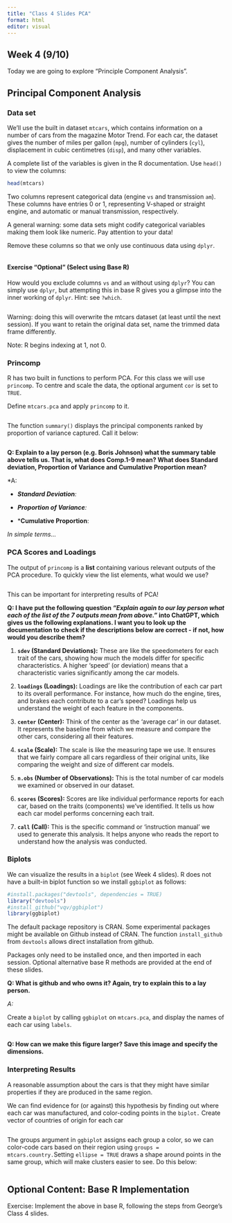 ---
title: "Class 4 Slides PCA"
format: html
editor: visual
---

## Week 4 (9/10)

Today we are going to explore "Principle Component Analysis".

## Principal Component Analysis

### Data set

We'll use the built in dataset `mtcars`, which contains information on a number of cars from the magazine Motor Trend. For each car, the dataset gives the number of miles per gallon (`mpg`), number of cylinders (`cyl`), displacement in cubic centimetres (`disp`), and many other variables.\

A complete list of the variables is given in the R documentation. Use `head()` to view the columns:

```{r}
head(mtcars)
```

Two columns represent categorical data (engine `vs` and transmission `am`). These columns have entries 0 or 1, representing V-shaped or straight engine, and automatic or manual transmission, respectively.\

A general warning: some data sets might codify categorical variables making them look like numeric. Pay attention to your data!\

Remove these columns so that we only use continuous data using `dplyr`.

```{r}
```

#### Exercise "Optional" (Select using Base R)

How would you exclude columns `vs` and `am` without using `dplyr`? You can simply use `dplyr`, but attempting this in base R gives you a glimpse into the inner working of `dplyr`. Hint: see `?which`.

```{r}

```

Warning: doing this will overwrite the mtcars dataset (at least until the next session). If you want to retain the original data set, name the trimmed data frame differently.

Note: R begins indexing at 1, not 0.

### Princomp

R has two built in functions to perform PCA. For this class we will use `princomp`. To centre and scale the data, the optional argument `cor` is set to `TRUE`.

Define `mtcars.pca` and apply `princomp` to it.

```{r}

```

The function `summary()` displays the principal components ranked by proportion of variance captured. Call it below:

```{r}

```

**Q: Explain to a lay person (e.g. Boris Johnson) what the summary table above tells us. That is, what does Comp.1-9 mean? What does Standard deviation, Proportion of Variance and Cumulative Proportion mean?**

\*A:

-   ***Standard Deviation**:*

-   ***Proportion of Variance**:*

-   \***Cumulative Proportion**:

*In simple terms...*

### PCA Scores and Loadings

The output of `princomp` is a **list** containing various relevant outputs of the PCA procedure. To quickly view the list elements, what would we use?

```{r}

```

This can be important for interpreting results of PCA!

**Q: I have put the following question *"Explain again to our lay person what each of the list of the 7 outputs mean from above."* into ChatGPT, which gives us the following explanations. I want you to look up the documentation to check if the descriptions below are correct - if not, how would you describe them?**

1.  **`sdev` (Standard Deviations):** These are like the speedometers for each trait of the cars, showing how much the models differ for specific characteristics. A higher 'speed' (or deviation) means that a characteristic varies significantly among the car models.

2.  **`loadings` (Loadings):** Loadings are like the contribution of each car part to its overall performance. For instance, how much do the engine, tires, and brakes each contribute to a car's speed? Loadings help us understand the weight of each feature in the components.

3.  **`center` (Center):** Think of the center as the 'average car' in our dataset. It represents the baseline from which we measure and compare the other cars, considering all their features.

4.  **`scale` (Scale):** The scale is like the measuring tape we use. It ensures that we fairly compare all cars regardless of their original units, like comparing the weight and size of different car models.

5.  **`n.obs` (Number of Observations):** This is the total number of car models we examined or observed in our dataset.

6.  **`scores` (Scores):** Scores are like individual performance reports for each car, based on the traits (components) we've identified. It tells us how each car model performs concerning each trait.

7.  **`call` (Call):** This is the specific command or 'instruction manual' we used to generate this analysis. It helps anyone who reads the report to understand how the analysis was conducted.

### Biplots

We can visualize the results in a `biplot` (see Week 4 slides). R does not have a built-in biplot function so we install `ggbiplot` as follows:

```{r}
#install.packages("devtools", dependencies = TRUE)
library("devtools")
#install_github("vqv/ggbiplot")
library(ggbiplot)
```

The default package repository is CRAN. Some experimental packages might be available on Github instead of CRAN. The function `install_github` from `devtools` allows direct installation from github.

Packages only need to be installed once, and then imported in each session. Optional alternative base R methods are provided at the end of these slides.

**Q: What is github and who owns it? Again, try to explain this to a lay person.**

*A:*

Create a `biplot` by calling `ggbiplot` on `mtcars.pca`, and display the names of each car using `labels`.

```{r}

```

**Q: How can we make this figure larger? Save this image and specify the dimensions.**

### Interpreting Results

A reasonable assumption about the cars is that they might have similar properties if they are produced in the same region.\

We can find evidence for (or against) this hypothesis by finding out where each car was manufactured, and color-coding points in the `biplot.` Create vector of countries of origin for each car

```{r}

```

The groups argument in `ggbiplot` assigns each group a color, so we can color-code cars based on their region using `groups = mtcars.country.`Setting `ellipse = TRUE` draws a shape around points in the same group, which will make clusters easier to see. Do this below:

```{r}

```

## Optional Content: Base R Implementation

Exercise: Implement the above in base R, following the steps from George's Class 4 slides.

```{r}


```
